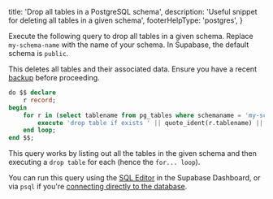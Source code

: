 
  title: 'Drop all tables in a PostgreSQL schema',
  description: 'Useful snippet for deleting all tables in a given schema',
  footerHelpType: 'postgres',
}

Execute the following query to drop all tables in a given schema.
Replace `my-schema-name` with the name of your schema. In Supabase, the default schema is `public`.

<Admonition type="caution">

This deletes all tables and their associated data. Ensure you have a recent [backup](/docs/guides/platform/backups) before proceeding.

</Admonition>

```sql
do $$ declare
    r record;
begin
    for r in (select tablename from pg_tables where schemaname = 'my-schema-name') loop
        execute 'drop table if exists ' || quote_ident(r.tablename) || ' cascade';
    end loop;
end $$;
```

This query works by listing out all the tables in the given schema and then executing a `drop table` for each (hence the `for... loop`).

You can run this query using the [SQL Editor](https://supabase.com/dashboard/project/_/sql) in the Supabase Dashboard, or via `psql` if you're [connecting directly to the database](/docs/guides/database/connecting-to-postgres#direct-connections).


